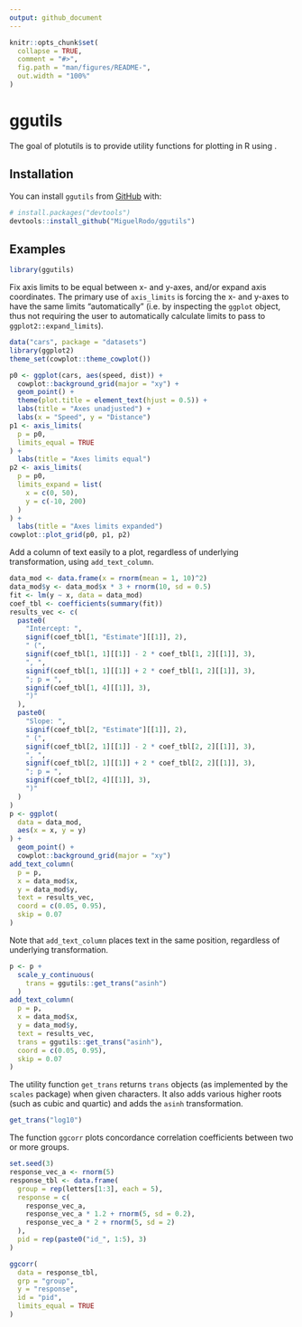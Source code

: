 ```yaml
---
output: github_document
---
```


<!-- README.md is generated from README.Rmd. Please edit that file -->

```r
knitr::opts_chunk$set(
  collapse = TRUE,
  comment = "#>",
  fig.path = "man/figures/README-",
  out.width = "100%"
)
```

# ggutils

<!-- badges: start -->
<!-- badges: end -->

The goal of plotutils is to provide utility functions for plotting in R using \code{ggplot2}. 

## Installation

You can install `ggutils` from [GitHub](https://github.com/) with:

```r
# install.packages("devtools")
devtools::install_github("MiguelRodo/ggutils")
```

## Examples

```r
library(ggutils)
```

Fix axis limits to be equal between x- and y-axes, and/or expand axis coordinates. The primary use of `axis_limits` is forcing the x- and y-axes to have the same limits "automatically" (i.e. by inspecting the `ggplot` object, thus not requiring the user to automatically calculate limits to pass to `ggplot2::expand_limits`). 

```r
data("cars", package = "datasets")
library(ggplot2)
theme_set(cowplot::theme_cowplot())

p0 <- ggplot(cars, aes(speed, dist)) +
  cowplot::background_grid(major = "xy") +
  geom_point() +
  theme(plot.title = element_text(hjust = 0.5)) +
  labs(title = "Axes unadjusted") +
  labs(x = "Speed", y = "Distance")
p1 <- axis_limits(
  p = p0,
  limits_equal = TRUE
) +
  labs(title = "Axes limits equal")
p2 <- axis_limits(
  p = p0,
  limits_expand = list(
    x = c(0, 50),
    y = c(-10, 200)
  )
) +
  labs(title = "Axes limits expanded")
cowplot::plot_grid(p0, p1, p2)
```

Add a column of text easily to a plot, regardless of underlying transformation, using `add_text_column`. 

```r
data_mod <- data.frame(x = rnorm(mean = 1, 10)^2)
data_mod$y <- data_mod$x * 3 + rnorm(10, sd = 0.5)
fit <- lm(y ~ x, data = data_mod)
coef_tbl <- coefficients(summary(fit))
results_vec <- c(
  paste0(
    "Intercept: ",
    signif(coef_tbl[1, "Estimate"][[1]], 2),
    " (",
    signif(coef_tbl[1, 1][[1]] - 2 * coef_tbl[1, 2][[1]], 3),
    ", ",
    signif(coef_tbl[1, 1][[1]] + 2 * coef_tbl[1, 2][[1]], 3),
    "; p = ",
    signif(coef_tbl[1, 4][[1]], 3),
    ")"
  ),
  paste0(
    "Slope: ",
    signif(coef_tbl[2, "Estimate"][[1]], 2),
    " (",
    signif(coef_tbl[2, 1][[1]] - 2 * coef_tbl[2, 2][[1]], 3),
    ", ",
    signif(coef_tbl[2, 1][[1]] + 2 * coef_tbl[2, 2][[1]], 3),
    "; p = ",
    signif(coef_tbl[2, 4][[1]], 3),
    ")"
  )
)
p <- ggplot(
  data = data_mod,
  aes(x = x, y = y)
) +
  geom_point() +
  cowplot::background_grid(major = "xy") 
add_text_column(
  p = p,
  x = data_mod$x,
  y = data_mod$y,
  text = results_vec,
  coord = c(0.05, 0.95),
  skip = 0.07
)
```

Note that `add_text_column` places text in the same position, regardless of underlying transformation. 

```r
p <- p +
  scale_y_continuous(
    trans = ggutils::get_trans("asinh")
  )
add_text_column(
  p = p,
  x = data_mod$x,
  y = data_mod$y,
  text = results_vec,
  trans = ggutils::get_trans("asinh"),
  coord = c(0.05, 0.95),
  skip = 0.07
)
```

The utility function `get_trans` returns `trans` objects (as implemented by the `scales` package) when given characters. It also adds various higher roots (such as cubic and quartic) and adds the `asinh` transformation. 
```r
get_trans("log10")
```

The function `ggcorr` plots concordance correlation coefficients between two or more groups.
```r
set.seed(3)
response_vec_a <- rnorm(5)
response_tbl <- data.frame(
  group = rep(letters[1:3], each = 5),
  response = c(
    response_vec_a,
    response_vec_a * 1.2 + rnorm(5, sd = 0.2),
    response_vec_a * 2 + rnorm(5, sd = 2)
  ),
  pid = rep(paste0("id_", 1:5), 3)
)

ggcorr(
  data = response_tbl,
  grp = "group",
  y = "response",
  id = "pid",
  limits_equal = TRUE
)
```